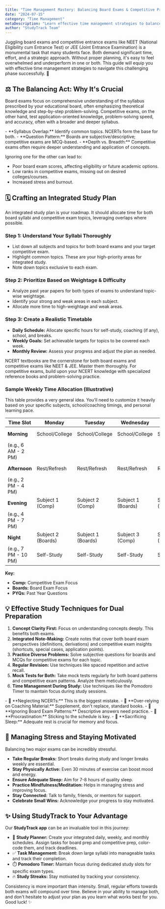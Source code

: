 ```yaml
---
title: "Time Management Mastery: Balancing Board Exams & Competitive Prep (NEET/JEE)"
date: "2024-07-15"
category: "Time Management"
metaDescription: "Learn effective time management strategies to balance your board exam preparation with competitive exams like NEET and JEE. Tips for creating a study schedule that covers both."
author: "StudyTrack Team"
---
```



Juggling board exams and competitive entrance exams like NEET (National Eligibility cum Entrance Test) or JEE (Joint Entrance Examination) is a monumental task that many students face. Both demand significant time, effort, and a strategic approach. Without proper planning, it's easy to feel overwhelmed and underperform in one or both. This guide will equip you with effective time management strategies to navigate this challenging phase successfully. 🎯

## ⚖️ The Balancing Act: Why It's Crucial

Board exams focus on comprehensive understanding of the syllabus prescribed by your educational board, often emphasizing theoretical knowledge and step-by-step problem-solving. Competitive exams, on the other hand, test application-oriented knowledge, problem-solving speed, and accuracy, often with a broader and deeper syllabus.

<Info title="Key Differences to Note">
- **Syllabus Overlap:** Identify common topics. NCERTs form the base for both.
- **Question Pattern:** Boards are subjective/descriptive; competitive exams are MCQ-based.
- **Depth vs. Breadth:** Competitive exams often require deeper understanding and application of concepts.
</Info>

Ignoring one for the other can lead to:
- Poor board exam scores, affecting eligibility or future academic options.
- Low ranks in competitive exams, missing out on desired colleges/courses.
- Increased stress and burnout.

## 🗓️ Crafting an Integrated Study Plan

An integrated study plan is your roadmap. It should allocate time for both board syllabi and competitive exam topics, leveraging overlaps where possible.

### Step 1: Understand Your Syllabi Thoroughly
- List down all subjects and topics for both board exams and your target competitive exam.
- Highlight common topics. These are your high-priority areas for integrated study.
- Note down topics exclusive to each exam.

### Step 2: Prioritize Based on Weightage & Difficulty
- Analyze past year papers for both types of exams to understand topic-wise weightage.
- Identify your strong and weak areas in each subject.
- Allocate more time to high-weightage and weak areas.

### Step 3: Create a Realistic Timetable
- **Daily Schedule:** Allocate specific hours for self-study, coaching (if any), school, and breaks.
- **Weekly Goals:** Set achievable targets for topics to be covered each week.
- **Monthly Review:** Assess your progress and adjust the plan as needed.

<Tip title="Pro-Tip: The Power of NCERTs">
NCERT textbooks are the cornerstone for both board exams and competitive exams like NEET & JEE. Master them thoroughly. For competitive exams, build upon your NCERT knowledge with specialized reference books and problem-solving practice.
</Tip>

### Sample Weekly Time Allocation (Illustrative)

This table provides a very general idea. You'll need to customize it heavily based on your specific subjects, school/coaching timings, and personal learning pace.

| Time Slot        | Monday         | Tuesday        | Wednesday      | Thursday       | Friday         | Saturday       | Sunday          |
|------------------|----------------|----------------|----------------|----------------|----------------|----------------|-----------------|
| **Morning**      | School/College | School/College | School/College | School/College | School/College | Revision (Boards) | Mock Test (Comp) |
| (e.g., 6 AM - 2 PM) |                |                |                |                |                | Concept Clearing | Analysis        |
| **Afternoon**    | Rest/Refresh   | Rest/Refresh   | Rest/Refresh   | Rest/Refresh   | Rest/Refresh   | PYQs (Boards)  | Rest/Leisure    |
| (e.g., 2 PM - 4 PM) |                |                |                |                |                |                |                 |
| **Evening**      | Subject 1 (Comp) | Subject 2 (Comp) | Subject 1 (Boards) | Subject 2 (Boards) | Subject 3 (Comp) | Revision (Comp)| Plan Next Week  |
| (e.g., 4 PM - 7 PM) |                |                |                |                |                | PYQs (Comp)    |                 |
| **Night**        | Subject 2 (Boards) | Subject 1 (Boards) | Subject 3 (Comp) | Subject 1 (Comp) | Subject 2 (Comp) | Concept Review | Early Sleep     |
| (e.g., 7 PM - 10 PM)| Self-Study     | Self-Study     | Self-Study     | Self-Study     | Self-Study     | Doubt Solving  |                 |

**Key:**
- **Comp:** Competitive Exam Focus
- **Boards:** Board Exam Focus
- **PYQs:** Past Year Questions

## 💡 Effective Study Techniques for Dual Preparation

1.  **Concept Clarity First:** Focus on understanding concepts deeply. This benefits both exams.
2.  **Integrated Note-Making:** Create notes that cover both board exam perspectives (definitions, derivations) and competitive exam insights (shortcuts, special cases, application points).
3.  **Practice Diverse Problems:** Solve subjective questions for boards and MCQs for competitive exams for each topic.
4.  **Regular Revision:** Use techniques like spaced repetition and active recall.
5.  **Mock Tests for Both:** Take mock tests regularly for both board patterns and competitive exam patterns. Analyze them meticulously.
6.  **Time Management During Study:** Use techniques like the Pomodoro Timer to maintain focus during study sessions.

<Warning title="Common Pitfalls to Avoid">
- 🚫 **Neglecting NCERTs:** This is the biggest mistake.
- 🚫 **Over-relying on Coaching Material:** Supplement, don't replace, standard books.
- 🚫 **Ignoring Board Exam Patterns:** Descriptive answers need practice.
- 🚫 **Procrastination:** Sticking to the schedule is key.
- 🚫 **Sacrificing Sleep:** Adequate rest is crucial for memory and focus.
</Warning>

## 🧘 Managing Stress and Staying Motivated

Balancing two major exams can be incredibly stressful.
- **Take Regular Breaks:** Short breaks during study and longer breaks weekly are essential.
- **Stay Physically Active:** Even 30 minutes of exercise can boost mood and energy.
- **Ensure Adequate Sleep:** Aim for 7-8 hours of quality sleep.
- **Practice Mindfulness/Meditation:** Helps in managing stress and improving focus.
- **Stay Connected:** Talk to family, friends, or mentors for support.
- **Celebrate Small Wins:** Acknowledge your progress to stay motivated.

## ✨ Using StudyTrack to Your Advantage

Our **StudyTrack app** can be an invaluable tool in this journey:
- 📅 **Study Planner:** Create your integrated daily, weekly, and monthly schedules. Assign tasks for board prep and competitive prep, color-code them, and track deadlines.
- ✅ **Task Management:** Break down large syllabi into manageable tasks and track their completion.
- ⏱️ **Pomodoro Timer:** Maintain focus during dedicated study slots for specific exam types.
- 🔥 **Study Streaks:** Stay motivated by tracking your consistency.

<Tip title="Final Word of Advice">
Consistency is more important than intensity. Small, regular efforts towards both exams will compound over time. Believe in your ability to manage both, and don't hesitate to adjust your plan as you learn what works best for you. Good luck! ✨
</Tip>
